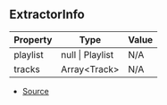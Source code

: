 ## ExtractorInfo

| Property | Type | Value |
| ----------- | ----------- | ----------- |
| playlist | null \| Playlist | N/A |
| tracks | Array\<Track> | N/A |


- [Source](https://github.com/Androz2091/discord-player/blob/97a849a/packages/discord-player/src/extractors/BaseExtractor.ts#L129)